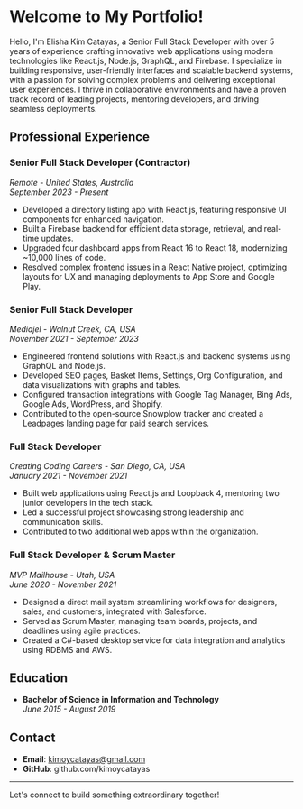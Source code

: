 # Welcome to My Portfolio!

Hello, I'm Elisha Kim Catayas, a Senior Full Stack Developer with over 5 years of experience crafting innovative web applications using modern technologies like React.js, Node.js, GraphQL, and Firebase. I specialize in building responsive, user-friendly interfaces and scalable backend systems, with a passion for solving complex problems and delivering exceptional user experiences. I thrive in collaborative environments and have a proven track record of leading projects, mentoring developers, and driving seamless deployments.

## Professional Experience

### Senior Full Stack Developer (Contractor)

_Remote - United States, Australia_\
_September 2023 - Present_

- Developed a directory listing app with React.js, featuring responsive UI components for enhanced navigation.
- Built a Firebase backend for efficient data storage, retrieval, and real-time updates.
- Upgraded four dashboard apps from React 16 to React 18, modernizing ~10,000 lines of code.
- Resolved complex frontend issues in a React Native project, optimizing layouts for UX and managing deployments to App Store and Google Play.

### Senior Full Stack Developer

_Mediajel - Walnut Creek, CA, USA_\
_November 2021 - September 2023_

- Engineered frontend solutions with React.js and backend systems using GraphQL and Node.js.
- Developed SEO pages, Basket Items, Settings, Org Configuration, and data visualizations with graphs and tables.
- Configured transaction integrations with Google Tag Manager, Bing Ads, Google Ads, WordPress, and Shopify.
- Contributed to the open-source Snowplow tracker and created a Leadpages landing page for paid search services.

### Full Stack Developer

_Creating Coding Careers - San Diego, CA, USA_\
_January 2021 - November 2021_

- Built web applications using React.js and Loopback 4, mentoring two junior developers in the tech stack.
- Led a successful project showcasing strong leadership and communication skills.
- Contributed to two additional web apps within the organization.

### Full Stack Developer & Scrum Master

_MVP Mailhouse - Utah, USA_\
_June 2020 - November 2021_

- Designed a direct mail system streamlining workflows for designers, sales, and customers, integrated with Salesforce.
- Served as Scrum Master, managing team boards, projects, and deadlines using agile practices.
- Created a C#-based desktop service for data integration and analytics using RDBMS and AWS.

## Education

- **Bachelor of Science in Information and Technology**\
  _June 2015 - August 2019_

## Contact

- **Email**: kimoycatayas@gmail.com
- **GitHub**: github.com/kimoycatayas

---

Let's connect to build something extraordinary together!

